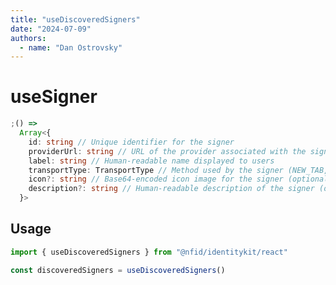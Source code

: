 ```yaml
---
title: "useDiscoveredSigners"
date: "2024-07-09"
authors:
  - name: "Dan Ostrovsky"
---
```



# useSigner

```typescript
;() =>
  Array<{
    id: string // Unique identifier for the signer
    providerUrl: string // URL of the provider associated with the signer
    label: string // Human-readable name displayed to users
    transportType: TransportType // Method used by the signer (NEW_TAB, EXTENSION, etc.)
    icon?: string // Base64-encoded icon image for the signer (optional)
    description?: string // Human-readable description of the signer (optional)
  }>
```

## Usage

```typescript
import { useDiscoveredSigners } from "@nfid/identitykit/react"

const discoveredSigners = useDiscoveredSigners()
```
